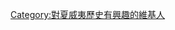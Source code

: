 {{Userbox
|border-c = gray
|id-c = white
|id-s = 12
|id-fc = black
|info-c = cyan
|info-s = 8
|info-fc = black
|id = [[File:Flag of Hawaii.svg|50px]]
|info = 這個用戶喜歡'''[[夏威夷歷史]]'''。
}}

[[Category:對夏威夷歷史有興趣的維基人]]
